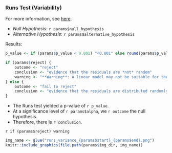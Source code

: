 ### Runs Test (Variability)

For more information, see [here](https://rileywheadon.github.io/ffa-framework/articles/eda-trend-ams-mean.html#runs-test). 

- *Null Hypothesis*: `r params$null_hypothesis`
- *Alternative Hypothesis*: `r params$alternative_hypothesis`

Results:

```r
p_value <- if (params$p_value < 0.001) "<0.001" else round(params$p_value, 3)

if (params$reject) {
	outcome <- "reject"
	conclusion <- "evidence that the residuals are *not* random"
	warning <- "**Warning**: A linear model may not be suitable for the data."
} else {
	outcome <- "fail to reject"	
	conclusion <- "evidence that the residuals are distributed randomly"
}
```

- The Runs test yielded a p-value of `r p_value`.
- At a significance level of `r params$alpha`, we `r outcome` the null hypothesis.
- Therefore, there is `r conclusion`.

`r if (params$reject) warning`

```r
img_name <- glue("runs_variance_{params$start}_{params$end}.png")
knitr::include_graphics(file.path(params$img_dir, img_name))
```


